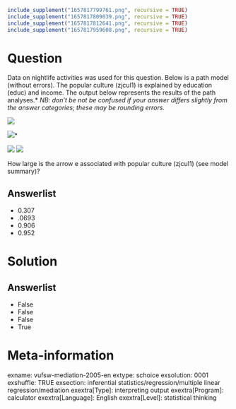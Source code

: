 ```r
include_supplement("1657817799761.png", recursive = TRUE)
include_supplement("1657817809039.png", recursive = TRUE)
include_supplement("1657817812641.png", recursive = TRUE)
include_supplement("1657817959608.png", recursive = TRUE)
```

Question
========
Data on nightlife activities was used for this question. Below is a path model (without errors). The popular culture (zjcul1) is explained by education (educ) and income. The output below represents the results of the path analyses.* *NB: don't be not be confused if your answer differs slightly from the answer categories; these may be rounding errors.*  
  
![](1657817799761.png)
  
![](1657817809039.png)*
  
![](1657817812641.png)
![](1657817959608.png)
  
How large is the arrow e associated with popular culture (zjcul1) (see model summary)?

Answerlist
----------
* 0.307
* .0693
* 0.906
* 0.952

Solution
========

Answerlist
----------
* False
* False
* False
* True

Meta-information
================
exname: vufsw-mediation-2005-en
extype: schoice
exsolution: 0001
exshuffle: TRUE
exsection: inferential statistics/regression/multiple linear regression/mediation
exextra[Type]: interpreting output
exextra[Program]: calculator
exextra[Language]: English
exextra[Level]: statistical thinking

